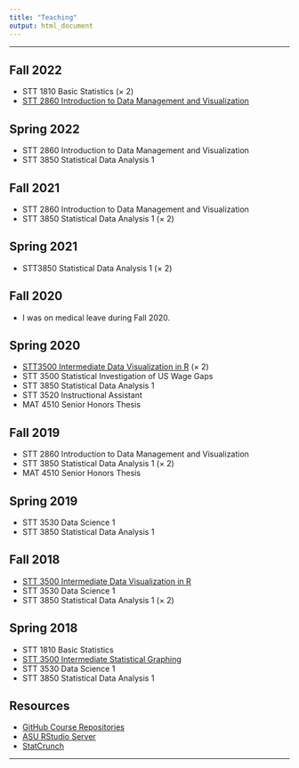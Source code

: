```yaml
---
title: "Teaching"
output: html_document
---
```


<hr>

## Fall 2022

* STT 1810 Basic Statistics (&times; 2)
* [STT 2860 Introduction to Data Management and Visualization](https://stat-jet-asu.github.io/STT2860DataScience1/)

## Spring 2022

* STT 2860 Introduction to Data Management and Visualization
* STT 3850 Statistical Data Analysis 1

## Fall 2021

* STT 2860 Introduction to Data Management and Visualization
* STT 3850 Statistical Data Analysis 1 (&times; 2)

## Spring 2021

* STT3850 Statistical Data Analysis 1 (&times; 2)

## Fall 2020

* I was on medical leave during Fall 2020.

## Spring 2020

* [STT3500 Intermediate Data Visualization in R](https://github.com/STAT-JET-ASU/IntermediateDataVisR/blob/master/README.md) (&times; 2)
* STT 3500 Statistical Investigation of US Wage Gaps
* STT 3850 Statistical Data Analysis 1
* STT 3520 Instructional Assistant
* MAT 4510 Senior Honors Thesis

## Fall 2019

* STT 2860 Introduction to Data Management and Visualization
* STT 3850 Statistical Data Analysis 1 (&times; 2)
* MAT 4510 Senior Honors Thesis

## Spring 2019

* STT 3530 Data Science 1
* STT 3850 Statistical Data Analysis 1

## Fall 2018

* [STT 3500 Intermediate Data Visualization in R](https://github.com/STAT-JET-ASU/IntermediateDataVisR/blob/master/README.md)
* STT 3530 Data Science 1 
* STT 3850 Statistical Data Analysis 1 (&times; 2)

## Spring 2018

* STT 1810 Basic Statistics
* [STT 3500 Intermediate Statistical Graphing](https://github.com/STAT-JET-ASU/IntermediateDataVisR/blob/master/README.md)
* STT 3530 Data Science 1
* STT 3850 Statistical Data Analysis 1

## Resources

* [GitHub Course Repositories](https://github.com/STAT-JET-ASU)
* [ASU RStudio Server](https://mathr.math.appstate.edu)
* [StatCrunch](https://www.statcrunch.com/)

<hr>